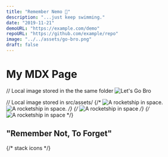 ```yaml
---
title: "Remember Nemo 🎣"
description: "...just keep swimming."
date: "2019-11-21"
demoURL: "https://example.com/demo"
repoURL: "https://github.com/example/repo"
image: "../../assets/go-bro.png"
draft: false
---
```

# My MDX Page

// Local image stored in the the same folder
![Let's Go Bro](./go-bro.png)

// Local image stored in src/assets/
{/* <Image src={rocket} alt="A rocketship in space." />
<img src={rocket.src} alt="A rocketship in space." /> */}
{/* ![A rocketship in space](../../assets/go-bro.png) */}
{/* ![A rocketship in space](./go-bro.png) */}


## "Remember Not, To Forget"
{/* stack icons  */}